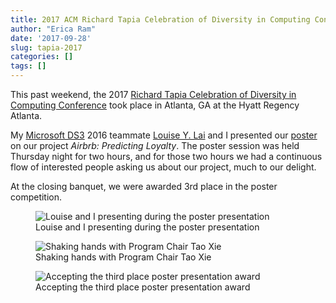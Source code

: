 ```yaml
---
title: 2017 ACM Richard Tapia Celebration of Diversity in Computing Conference
author: "Erica Ram"
date: '2017-09-28'
slug: tapia-2017
categories: []
tags: []
---
```


This past weekend, the 2017 [Richard Tapia Celebration of Diversity in Computing Conference](http://tapiaconference.org/) took place in Atlanta, GA at the Hyatt Regency Atlanta. 

My [Microsoft DS3](https://ds3.research.microsoft.com/) 2016 teammate [Louise Y. Lai](https://twitter.com/LouiseYLai) and I presented our [poster](../../../../projects/airbrb_poster_tapia2017.pdf) on our project *Airbrb: Predicting Loyalty*. The poster session was held Thursday night for two hours, and for those two hours we had a continuous flow of interested people asking us about our project, much to our delight.

At the closing banquet, we were awarded 3rd place in the poster competition.

![Louise and I presenting during the poster presentation](../../../../pictures/posterpresentation.jpg)

![Shaking hands with Program Chair Tao Xie](../../../../pictures/award1.jpg)

![Accepting the third place poster presentation award](../../../../pictures/award2.jpg)